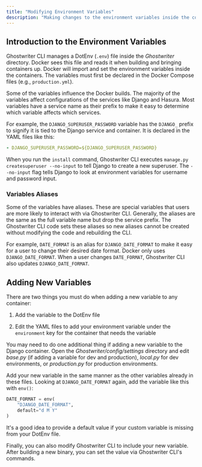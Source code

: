 ```yaml
---
title: "Modifying Environment Variables"
description: "Making changes to the environment variables inside the containers"
---
```


## Introduction to the Environment Variables

Ghostwriter CLI manages a DotEnv (`.env`) file inside the *Ghostwriter* directory. Docker sees this file and reads it when building and bringing containers up. Docker will import and set the environment variables inside the containers. The variables must first be declared in the Docker Compose files (e.g., `production.yml`).

Some of the variables influence the Docker builds. The majority of the variables affect configurations of the services like Django and Hasura. Most variables have a service name as their prefix to make it easy to determine which variable affects which services.

For example, the `DJANGO_SUPERUSER_PASSWORD` variable has the `DJANGO_` prefix to signify it is tied to the Django service and container. It is declared in the YAML files like this:

```yaml
- DJANGO_SUPERUSER_PASSWORD=${DJANGO_SUPERUSER_PASSWORD}
```

When you run the `install` command, Ghostwriter CLI executes `manage.py createsuperuser --no-input` to tell Django to create a new superuser. The `--no-input` flag tells Django to look at environment variables for username and password input.

### Variables Aliases

Some of the variables have aliases. These are special variables that users are more likely to interact with via Ghostwriter CLI. Generally, the aliases are the same as the full variable name but drop the service prefix. The Ghostwriter CLI code sets these aliases so new aliases cannot be created without modifying the code and rebuilding the CLI.

For example, `DATE_FORMAT` is an alias for `DJANGO_DATE_FORMAT` to make it easy for a user to change their desired date format. Docker only uses `DJANGO_DATE_FORMAT`. When a user changes `DATE_FORMAT`, Ghostwriter CLI also updates `DJANGO_DATE_FORMAT`.

## Adding New Variables

There are two things you must do when adding a new variable to any container:

1. Add the variable to the DotEnv file

2. Edit the YAML files to add your environment variable under the `environment` key for the container that needs the variable

You may need to do one additional thing if adding a new variable to the Django container. Open the *Ghostwriter/config/settings* directory and edit *base.py* (if adding a variable for dev and production), *local.py* for dev environments, or *production.py* for production environments.

Add your new variable in the same manner as the other variables already in these files. Looking at `DJANGO_DATE_FORMAT` again, add the variable like this with `env()`:

```python
DATE_FORMAT = env(
    "DJANGO_DATE_FORMAT",
    default="d M Y"
)
```

<Check>
It's a good idea to provide a default value if your custom variable is missing from your DotEnv file.
</Check>

Finally, you can also modify Ghostwriter CLI to include your new variable. After building a new binary, you can set the value via Ghostwriter CLI's commands.

